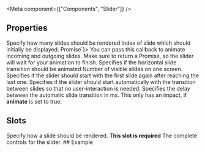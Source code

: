
<Meta
  component={["Components", "Slider"]}
/>

## Properties

<PropsTable>
  <PropsTableRow value="slideCount" type="number" required>
    Specify how many slides should be rendered
  </PropsTableRow>
 <PropsTableRow value="initialSlideIndex" type="number" default="0">
    Index of slide which should initially be displayed.
  </PropsTableRow>
  <PropsTableRow value="handleSlideAnimation" type={`(type: "animateIn" | "animateOut", params: SliderControlParams) => Promise<void>`}>
    You can pass this callback to animate incoming and outgoing slides. Make sure to return a Promise, so the slider will wait for your animation to finish.
  </PropsTableRow>
 <PropsTableRow value="animateSlideTransition" type="boolean" default="false" >
   Specifies if the horizontal slide transition should be animated
  </PropsTableRow>
 <PropsTableRow value="visibleElements" type="number" default="1">
    Number of visible slides on one screen. 
  </PropsTableRow>
 <PropsTableRow value="infinite" type="boolean" default="false" >
   Specifies if the slider should start with the first slide again after reaching the last one.
  </PropsTableRow>
 <PropsTableRow value="animate" type="boolean" default="false" >
   Specifies if the slider should start automatically with the transition between slides so that no user-interaction is needed.
  </PropsTableRow>
  <PropsTableRow value="animationDelay" type="number" default="10000" >
    Specifies the delay between the automatic slide transition in ms.
    This only has an impact, if <strong>animate</strong> is set to true.
  </PropsTableRow>
</PropsTable>

## Slots

<SlotsTable>
  <SlotsTableRow value="slide" prop="{ index: number; params: SliderControlParams}">
    Specify how a slide should be rendered.
    <strong class="ui-block">This slot is required</strong>
  </SlotsTableRow>
  <SlotsTableRow value="controls" prop="SliderControlParams">
    The complete controls for the slider.
  </SlotsTableRow>
</SlotsTable>
## Example

<ExampleLoader example="Slider.tsx" />